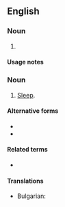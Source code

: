 {{also|zs|Zs|ZS|zS|Z's}}

==English==

===Noun===
{{head|en|noun form}}

# {{plural of|en|z}}

====Usage notes====
{{U:en:plurals of letters}}

===Noun===
{{en-plural noun}}

# {{lb|en|colloquial}} [[sleep|Sleep]].
#: {{ux|en|It's getting late: it's time to [[catch some z's|catch some '''z's''']].}}

====Alternative forms====
* {{alter|en|Z's}}
* {{alter|en|zs}}

====Related terms====
* {{l|en|zzz}}

====Translations====
{{trans-top|slang: sleep}}
* Bulgarian: {{t+|bg|сън|m}}
{{trans-mid}}
{{trans-bottom}}